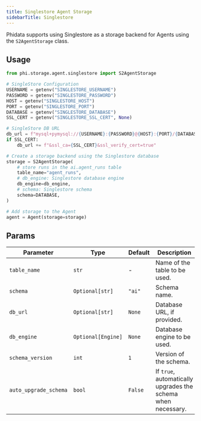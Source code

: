 ```yaml
---
title: Singlestore Agent Storage
sidebarTitle: Singlestore
---
```


Phidata supports using Singlestore as a storage backend for Agents using the `S2AgentStorage` class.

## Usage

```python storage.py
from phi.storage.agent.singlestore import S2AgentStorage

# SingleStore Configuration
USERNAME = getenv("SINGLESTORE_USERNAME")
PASSWORD = getenv("SINGLESTORE_PASSWORD")
HOST = getenv("SINGLESTORE_HOST")
PORT = getenv("SINGLESTORE_PORT")
DATABASE = getenv("SINGLESTORE_DATABASE")
SSL_CERT = getenv("SINGLESTORE_SSL_CERT", None)

# SingleStore DB URL
db_url = f"mysql+pymysql://{USERNAME}:{PASSWORD}@{HOST}:{PORT}/{DATABASE}?charset=utf8mb4"
if SSL_CERT:
    db_url += f"&ssl_ca={SSL_CERT}&ssl_verify_cert=true"

# Create a storage backend using the Singlestore database
storage = S2AgentStorage(
    # store runs in the ai.agent_runs table
    table_name="agent_runs",
    # db_engine: Singlestore database engine
    db_engine=db_engine,
    # schema: Singlestore schema
    schema=DATABASE,
)

# Add storage to the Agent
agent = Agent(storage=storage)
```

## Params

| Parameter | Type | Default | Description |
| --- | --- | --- | --- |
| `table_name` | `str` | - | Name of the table to be used. |
| `schema` | `Optional[str]` | `"ai"` | Schema name. |
| `db_url` | `Optional[str]` | `None` | Database URL, if provided. |
| `db_engine` | `Optional[Engine]` | `None` | Database engine to be used. |
| `schema_version` | `int` | `1` | Version of the schema. |
| `auto_upgrade_schema` | `bool` | `False` | If `true`, automatically upgrades the schema when necessary. |
